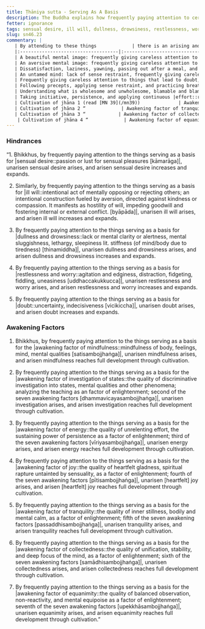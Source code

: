 ```yaml
---
title: Ṭhāniya sutta - Serving As A Basis
description: The Buddha explains how frequently paying attention to certain things can lead to the arising and expansion of hindrances and awakening factors.
fetter: ignorance
tags: sensual desire, ill will, dullness, drowsiness, restlessness, worry, doubt, mindfulness, investigation, energy, joy, tranquility, collectedness, equanimity, hindrances, awakening factors, sn, sn45-56, sn46
slug: sn46.23
commentary: |
   | By attending to these things             | there is an arising and expansion of  |
   |:------------------------------------|:-------------------------------|
   | A beautiful mental image: frequently giving careless attention to the sign of beautiful           | Hindrance of sensual |desire::passion or lust for sensual pleasures|                |
   | An aversive mental image: frequently giving careless attention to the sign of resistance          | Hindrance of |ill will::intentional act of mentally opposing or rejecting others; an intentional construction fueled by aversion, directed against kindness or compassion. It manifests as hostility of will, impeding goodwill and fostering internal or external conflict. [byāpāda]|                      |
   | Dissatisfaction, laziness, yawning, passing out after a meal, and sluggishness of mind; frequently giving careless attention to |these::read [AN 8.80](/an8.80|) | Hindrance of dullness and drowsiness              |
   | An untamed mind: lack of sense restraint, frequently giving careless attention to an unsettled mind	                  | Hindrance of restlessness and |worry::agitation and edginess, fidgeting, fiddling, uneasiness|        |
   | Frequently giving careless attention to things that lead to doubt, to confusion, to |conflict::read [MN 16](/mn16|)                  | Hindrance of doubt                         |
   | Following precepts, applying sense restraint, and practicing breathing-mindfulness |meditation::read [MN 107](/mn107|) | Awakening factor of mindfulness                  |
   | Understanding what is wholesome and unwholesome, blamable and blameless, inferior and superior, and dark and bright, learning the teachings of the Buddha with careful attention | Awakening factor of investigation of states |
   | Taking initiative, persistence, and applying continuous |effort::read [AN 8.80](/an8.80|) | Awakening factor of energy |
   | Cultivation of jhāna 1 (read [MN 39](/mn39))              | Awakening factor of joy                          |
   | Cultivation of jhāna 2 “             | Awakening factor of tranquility                          |
   | Cultivation of jhāna 3 “            | Awakening factor of collectedness                          |
    | Cultivation of jhāna 4 “             | Awakening factor of equanimity                          |
---
```


### Hindrances

“1. Bhikkhus, by frequently paying attention to the things serving as a basis for |sensual desire::passion or lust for sensual pleasures [kāmarāga]|, unarisen sensual desire arises, and arisen sensual desire increases and expands.

2. Similarly, by frequently paying attention to the things serving as a basis for |ill will::intentional act of mentally opposing or rejecting others; an intentional construction fueled by aversion, directed against kindness or compassion. It manifests as hostility of will, impeding goodwill and fostering internal or external conflict. [byāpāda]|, unarisen ill will arises, and arisen ill will increases and expands.

3. By frequently paying attention to the things serving as a basis for |dullness and drowsiness::lack or mental clarity or alertness, mental sluggishness, lethargy, sleepiness lit. stiffness (of mind/body due to tiredness) [thinamiddha]|, unarisen dullness and drowsiness arises, and arisen dullness and drowsiness increases and expands.

4. By frequently paying attention to the things serving as a basis for |restlessness and worry::agitation and edginess, distraction, fidgeting, fiddling, uneasiness [uddhaccakukkucca]|, unarisen restlessness and worry arises, and arisen restlessness and worry increases and expands.

5. By frequently paying attention to the things serving as a basis for |doubt::uncertainty, indecisiveness [vicikiccha]|, unarisen doubt arises, and arisen doubt increases and expands.

### Awakening Factors

1. Bhikkhus, by frequently paying attention to the things serving as a basis for the |awakening factor of mindfulness::mindfulness of body, feelings, mind, mental qualities [satisambojjhaṅga]|, unarisen mindfulness arises, and arisen mindfulness reaches full development through cultivation.

2. By frequently paying attention to the things serving as a basis for the |awakening factor of investigation of states::the quality of discriminative investigation into states, mental qualities and other phenomena; analyzing the teaching as an factor of enlightenment; second of the seven awakening factors [dhammavicayasambojjhaṅga]|, unarisen investigation arises, and arisen investigation reaches full development through cultivation.

3. By frequently paying attention to the things serving as a basis for the |awakening factor of energy::the quality of unrelenting effort, the sustaining power of persistence as a factor of enlightenment; third of the seven awakening factors [vīriyasambojjhaṅga]|, unarisen energy arises, and arisen energy reaches full development through cultivation.

4. By frequently paying attention to the things serving as a basis for the |awakening factor of joy::the quality of heartfelt gladness, spiritual rapture untainted by sensuality, as a factor of enlightenment; fourth of the seven awakening factors [pītisambojjhaṅga]|, unarisen [heartfelt] joy arises, and arisen [heartfelt] joy reaches full development through cultivation.

5. By frequently paying attention to the things serving as a basis for the |awakening factor of tranquility::the quality of inner stillness, bodily and mental calm, as a factor of enlightenment; fifth of the seven awakening factors [passaddhisambojjhaṅga]|, unarisen tranquility arises, and arisen tranquility reaches full development through cultivation.

6. By frequently paying attention to the things serving as a basis for the |awakening factor of collectedness::the quality of unification, stability, and deep focus of the mind, as a factor of enlightenment; sixth of the seven awakening factors [samādhisambojjhaṅga]|, unarisen collectedness arises, and arisen collectedness reaches full development through cultivation.

7. By frequently paying attention to the things serving as a basis for the |awakening factor of equanimity::the quality of balanced observation, non-reactivity, and mental equipoise as a factor of enlightenment; seventh of the seven awakening factors [upekkhāsambojjhaṅga]|, unarisen equanimity arises, and arisen equanimity reaches full development through cultivation.”